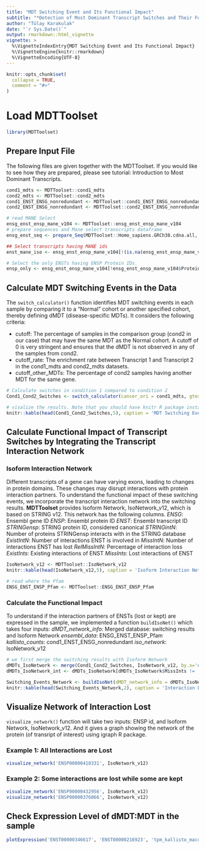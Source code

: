 ```yaml
---
title: "MDT Switching Event and Its Functional Impact"
subtitle: "*Detection of Most Dominant Transcript Switches and Their Functional Impact*"
author: "Tülay Karakulak"
date: "`r Sys.Date()`"
output: rmarkdown::html_vignette
vignette: >
  %\VignetteIndexEntry{MDT Switching Event and Its Functional Impact}
  %\VignetteEngine{knitr::rmarkdown}
  %\VignetteEncoding{UTF-8}
---
```


```r
knitr::opts_chunk$set(
  collapse = TRUE,
  comment = "#>"
)
```

# Load MDTToolset
```r
library(MDTToolset)
```

## Prepare Input File
The following files are given together with the MDTToolset. If you would like to see how they are prepared, please see tutorial: Introduction to Most Dominant Transcripts.
```r
cond1_mdts <- MDTToolset::cond1_mdts
cond2_mdts <- MDTToolset::cond2_mdts
cond1_ENST_ENSG_nonredundant <- MDTToolset::cond1_ENST_ENSG_nonredundant
cond2_ENST_ENSG_nonredundant <- MDTToolset::cond2_ENST_ENSG_nonredundant
```

```r
# read MANE Select
ensg_enst_ensp_mane_v104 <- MDTToolset::ensg_enst_ensp_mane_v104
# prepare sequences and Mane select transcripts dataframe
ensg_enst_seq <- prepare_Seq(MDTToolset::Homo_sapiens.GRCh38.cdna.all, ensg_enst_ensp_mane_v104)

## Select transcripts having MANE ids
enst_mane_iso <- ensg_enst_ensp_mane_v104[!(is.na(ensg_enst_ensp_mane_v104$RefSeq.match.transcript..MANE.Select.) | ensg_enst_ensp_mane_v104$RefSeq.match.transcript..MANE.Select. == ''),c(1,2,3,4)]

# Select the only ENSTs having ENSP Protein IDs.
ensp_only <- ensg_enst_ensp_mane_v104[!ensg_enst_ensp_mane_v104$Protein.stable.ID == "",]
```

## Calculate MDT Switching Events in the Data

The `switch_calculator()` function identifies MDT switching events in each sample by comparing it to a "Normal" cohort or another specified cohort, thereby defining dMDT (disease-specific MDTs). It considers the following criteria:

- cutoff: The percentage of samples in the comparison group (cond2 in our case) that may have the same MDT as the Normal cohort. A cutoff of 0 is very stringent and ensures that the dMDT is not observed in any of the samples from cond2.
- cutoff_rate: The enrichment rate between Transcript 1 and Transcript 2 in the cond1_mdts and cond2_mdts datasets.
- cutoff_other_MDTs: The percentage of cond2 samples having another MDT for the same gene.

```r
# Calculate switches in condition 1 compared to condition 2
Cond1_Cond2_Switches <- switch_calculator(cancer_ori = cond1_mdts, gtex_ori = cond2_mdts, exp_values_pcawg = cond1_ENST_ENSG_nonredundant, exp_values_gtex = cond2_ENST_ENSG_nonredundant, ensp_sequences = ensg_enst_seq, ensp_only = ensp_only, cutoff = 0, cutoff_rate = 2, cutoff_other_MDTs = 50)

# visalize the results. Note that you should have knitr R package installed.
knitr::kable(head(Cond1_Cond2_Switches,5), caption = 'MDT Switching Events')
```


## Calculate Functional Impact of Transcript Switches by Integrating the Transcript Interaction Network
### Isoform Interaction Network
Different transcripts of a gene can have varying exons, leading to changes in protein domains. These changes may disrupt interactions with protein interaction partners. To understand the functional impact of these switching events, we incorporate the transcript interaction network into the switching results.
**MDTToolset** provides Isoform Network, IsoNetwork_v12, which is based on STRING v12. This network has the following columns. 
*ENSG*: Ensembl gene ID
*ENSP*: Ensembl protein ID
*ENST*: Ensembl transcript ID
*STRINGensp*: STRING protein ID, considered canonical
*STRINGintN*: Number of proteins STRINGensp interacts with in the STRING database
*ExistIntN*: Number of interactions ENST is involved in
*MissIntN*: Number of interactions ENST has lost
*RelMissIntN*: Percentage of interaction loss
*ExistInts*: Existing interactions of ENST
*MissInts*: Lost interactions of ENST

```r
IsoNetwork_v12 <- MDTToolset::IsoNetwork_v12
knitr::kable(head(IsoNetwork_v12,5), caption = 'Isoform Interaction Network')

# read where the Pfam
ENSG_ENST_ENSP_Pfam <- MDTToolset::ENSG_ENST_ENSP_Pfam
```

### Calculate the Functional Impact
To understand if the interaction partners of ENSTs (lost or kept) are expressed in the sample, we implemented a function `buildIsoNet()` which takes four inputs:
*dMDT_network_info*: Merged database: switching results and Isoform Network 
*ensembl_data*: ENSG_ENST_ENSP_Pfam 
*kallisto_counts*: cond1_ENST_ENSG_nonredundant
*iso_network*: IsoNetwork_v12

```r
# we first merge the switching results with Isoform Network
dMDTs_IsoNetwork <- merge(Cond1_Cond2_Switches, IsoNetwork_v12, by.x='dMDT', by.y='ENST')
dMDTs_IsoNetwork_int <- dMDTs_IsoNetwork[dMDTs_IsoNetwork$MissInts != '-' | dMDTs_IsoNetwork$ExistInts != '-',]

Switching_Events_Network <- buildIsoNet(dMDT_network_info = dMDTs_IsoNetwork_int, ensembl_data = ENSG_ENST_ENSP_Pfam, kallisto_counts = cond1_ENST_ENSG_nonredundant, iso_network = IsoNetwork_v12)
knitr::kable(head(Switching_Events_Network,2), caption = 'Interaction Lost of dMDTs')
```


## Visualize Network of Interaction Lost
`visualize_network()` function will take two inputs: ENSP id, and Isoform Network, IsoNetwork_v12. And it gives a graph showing the network of the protein (of transript of interest) using igraph R package. 

### Example 1: All Interactions are Lost
```r
visualize_network('ENSP00000418331', IsoNetwork_v12)
```
### Example 2: Some interactions are lost while some are kept
```r
visualize_network('ENSP00000432956', IsoNetwork_v12)
visualize_network('ENSP00000376066', IsoNetwork_v12)
```
## Check Expression Level of dMDT:MDT in the sample
```r
plotExpression('ENST00000346617', 'ENST00000216923', 'tpm_kallisto_macular_retina-1', cond1_ENST_ENSG_nonredundant, cond2_ENST_ENSG_nonredundant)
```


